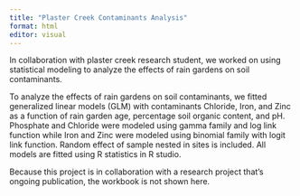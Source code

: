 ```yaml
---
title: "Plaster Creek Contaminants Analysis"
format: html
editor: visual
---
```


In collaboration with plaster creek research student, we worked on using statistical modeling to analyze the effects of rain gardens on soil contaminants.

To analyze the effects of rain gardens on soil contaminants, we fitted generalized linear models (GLM) with contaminants Chloride, Iron, and Zinc as a function of rain garden age, percentage soil organic content, and pH. Phosphate and Chloride were modeled using gamma family and log link function while Iron and Zinc were modeled using binomial family with logit link function. Random effect of sample nested in sites is included. All models are fitted using R statistics in R studio. 

Because this project is in collaboration with a research project that's ongoing publication, the workbook is not shown here. 

